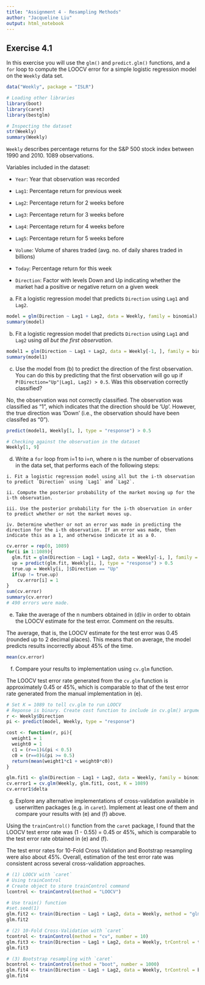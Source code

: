 ```yaml
---
title: "Assignment 4 - Resampling Methods"
author: "Jacqueline Liu"
output: html_notebook
---
```


## Exercise 4.1

In this exercise you will use the `glm()` and `predict.glm()` functions, and a `for` loop to compute the LOOCV error for a simple logistic regression model on the `Weekly` data set. 

```r
data("Weekly", package = "ISLR")
```

```r
# Loading other libraries 
library(boot)
library(caret)
library(bestglm)
```

```r
# Inspecting the dataset
str(Weekly)
summary(Weekly)
```

`Weekly` describes percentage returns for the S&P 500 stock index between 1990 and 2010. 1089 observations.

Variables included in the dataset: 

* `Year`: Year that observation was recorded

* `Lag1`: Percentage return for previous week  

* `Lag2`: Percentage return for 2 weeks before

* `Lag3`: Percentage return for 3 weeks before

* `Lag4`: Percentage return for 4 weeks before

* `Lag5`: Percentage return for 5 weeks before

* `Volume`: Volume of shares traded (avg. no. of daily shares traded in billions)

* `Today`: Percentage return for this week 

* `Direction`: Factor with levels Down and Up indicating whether the market had a positive or negative return on a given week


 (a) Fit a logistic regression model that predicts `Direction` using `Lag1` and `Lag2`.
 
```r
model = glm(Direction ~ Lag1 + Lag2, data = Weekly, family = binomial)
summary(model)
```


 (b) Fit a logistic regression model that predicts `Direction` using `Lag1` and `Lag2` using *all but the first observation*.

```r
model1 = glm(Direction ~ Lag1 + Lag2, data = Weekly[-1, ], family = binomial)
summary(model1)
```


 (c) Use the model from (b) to predict the direction of the first observation. You can do this by predicting that the first observation will go up if `P(Direction="Up"|Lag1, Lag2) > 0.5`. Was this observation correctly classified?

No, the observation was not correctly classified. The observation was classified as "1", which indicates that the direction should be 'Up'. However, the true direction was 'Down' (i.e., the observation should have been classifed as "0").

```r
predict(model1, Weekly[1, ], type = "response") > 0.5

# Checking against the observation in the dataset
Weekly[1, 9]
```

 (d) Write a `for` loop from i=1 to i=n, where n is the number of observations in the data set, that performs each of the following steps:

    i. Fit a logistic regression model using all but the i-th observation to predict `Direction` using `Lag1` and `Lag2`.
    
    ii. Compute the posterior probability of the market moving up for the i-th observation. 
    
    iii. Use the posterior probability for the i-th observation in order to predict whether or not the market moves up. 
    
    iv. Determine whether or not an error was made in predicting the direction for the i-th observation. If an error was made, then indicate this as a 1, and otherwise indicate it as a 0.

```r
cv.error = rep(0, 1089)
for(i in 1:1089){
  glm.fit = glm(Direction ~ Lag1 + Lag2, data = Weekly[-i, ], family = binomial)
  up = predict(glm.fit, Weekly[i, ], type = "response") > 0.5
  true.up = Weekly[i, ]$Direction == "Up"
  if(up != true.up)
    cv.error[i] = 1
}
sum(cv.error)
summary(cv.error)
# 490 errors were made. 
```


 (e) Take the average of the n numbers obtained in (d)iv in order to obtain the LOOCV estimate for the test error. Comment on the results.
 
The average, that is, the LOOCV estimate for the test error was 0.45 (rounded up to 2 decimal places). This means that on average, the model predicts results incorrectly about 45% of the time. 
 
```r
mean(cv.error)
```
 
 (f) Compare your results to implementation using `cv.glm` function. 
 
The LOOCV test error rate generated from the `cv.glm` function is approximately 0.45 or 45%, which is comparable to that of the test error rate generated from the manual implementation in (e). 

```r
# Set K = 1089 to tell cv.glm to run LOOCV 
# Reponse is binary. Create cost function to include in cv.glm() argument.
r <- Weekly$Direction
pi <- predict(model, Weekly, type = "response")

cost <- function(r, pi){
  weight1 = 1
  weight0 = 1
  c1 = (r==1)&(pi < 0.5)
  c0 = (r==0)&(pi >= 0.5)
  return(mean(weight1*c1 + weight0*c0))
}

glm.fit1 <- glm(Direction ~ Lag1 + Lag2, data = Weekly, family = binomial)
cv.error1 = cv.glm(Weekly, glm.fit1, cost, K = 1089)
cv.error1$delta
```

 
 (g) Explore any alternative implementations of cross-validation available in userwritten packages (e.g. in `caret`). Implement at least one of them and compare your results with (e) and (f) above.

Using the `trainControl()` function from the `caret` package, I found that the LOOCV test error rate was (1 - 0.55) = 0.45 or 45%, which is comparable to the test error rate obtained in (e) and (f). 

The test error rates for 10-Fold Cross Validation and Bootstrap resampling were also about 45%. Overall, estimation of the test error rate was consistent across several cross-validation approaches.  

```r
# (1) LOOCV with `caret`
# Using trainControl
# Create object to store trainControl command
lcontrol <- trainControl(method = "LOOCV")

# Use train() function 
#set.seed(1)
glm.fit2 <- train(Direction ~ Lag1 + Lag2, data = Weekly, method = "glm", trControl = lcontrol)
glm.fit2
```

```r
# (2) 10-Fold Cross-Validation with `caret`
tcontrol <- trainControl(method = "cv", number = 10)
glm.fit3 <- train(Direction ~ Lag1 + Lag2, data = Weekly, trControl = tcontrol, method = "glm")
glm.fit3
```

```r
# (3) Bootstrap resampling with `caret`
bcontrol <- trainControl(method = "boot", number = 1000)
glm.fit4 <- train(Direction ~ Lag1 + Lag2, data = Weekly, trControl = bcontrol, method = "glm")
glm.fit4
```
